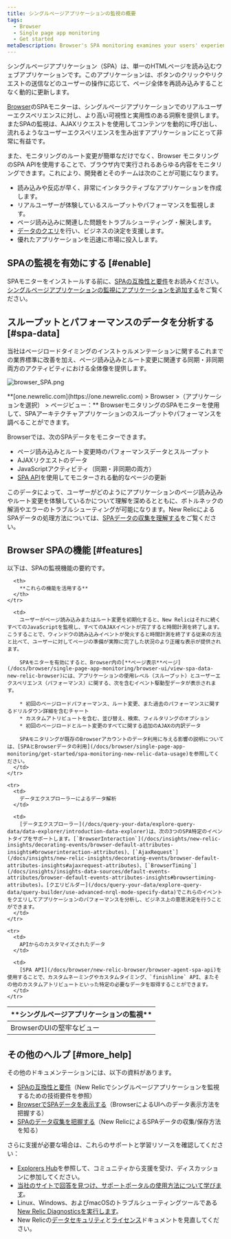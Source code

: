 ```yaml
---
title: シングルページアプリケーションの監視の概要
tags:
  - Browser
  - Single page app monitoring
  - Get started
metaDescription: Browser's SPA monitoring examines your users' experience with the front-end logic for single-page apps or any apps that pull content dynamically.
---
```


シングルページアプリケーション（SPA）は、単一のHTMLページを読み込むウェブアプリケーションです。このアプリケーションは、ボタンのクリックやリクエストの送信などのユーザーの操作に応じて、ページ全体を再読み込みすることなく動的に更新します。

[Browser](/docs/browser/new-relic-browser/getting-started/new-relic-browser)のSPAモニターは、シングルページアプリケーションでのリアルユーザーエクスペリエンスに対し、より高い可視性と実用性のある洞察を提供します。またSPAの監視は、AJAXリクエストを使用してコンテンツを動的に呼び出し、流れるようなユーザーエクスペリエンスを生み出すアプリケーションにとって非常に有益です。

また、モニタリングのルート変更が簡単なだけでなく、Browser モニタリングのSPA APIを使用することで、ブラウザ内で実行されるあらゆる内容をモニタリングできます。これにより、開発者とそのチームは次のことが可能になります。

* 読み込みや反応が早く、非常にインタラクティブなアプリケーションを作成します。
* リアルユーザーが体験しているスループットやパフォーマンスを監視します。
* ページ読み込みに関連した問題をトラブルシューティング・解決します。
* [データのクエリ](/docs/using-new-relic/data/understand-data/query-new-relic-data)を行い、ビジネスの決定を支援します。
* 優れたアプリケーションを迅速に市場に投入します。

## SPAの監視を有効にする [#enable]

SPAモニターをインストールする前に、[SPAの互換性と要件](/docs/browser/single-page-app-monitoring/get-started/spa-compatibility-requirements)をお読みください。[シングルページアプリケーションの監視にアプリケーションを追加する](/docs/browser/single-page-app-monitoring/get-started/add-apps-single-page-app-monitoring)をご覧ください。

## スループットとパフォーマンスのデータを分析する [#spa-data]

当社はページロードタイミングのインストゥルメンテーションに関するこれまでの業界標準に改善を加え、ページ読み込みとルート変更に関連する同期・非同期両方のアクティビティにおける全体像を提供します。

![browser_SPA.png](https://jajp-newrelic-docs.onelink-translations.com/sites/default/files/thumbnails/image/browser_SPA.png "browser_SPA.png")

<figcaption>
  **[one.newrelic.com](https://one.newrelic.com) > Browser >（アプリケーションを選択） > ページビュー：** BrowserモニタリングのSPAモニターを使用して、SPAアーキテクチャアプリケーションのスループットやパフォーマンスを調べることができます。
</figcaption>

Browserでは、次のSPAデータをモニターできます。

* ページ読み込みとルート変更時のパフォーマンスデータとスループット
* AJAXリクエストのデータ
* JavaScriptアクティビティ（同期・非同期の両方）
* [SPA API](/docs/browser/new-relic-browser/browser-agent-spa-api)を使用してモニターされる動的なページの更新

このデータによって、ユーザーがどのようにアプリケーションのページ読み込みやルート変更を体験しているかについて理解を深めるとともに、ボトルネックの解消やエラーのトラブルシューティングが可能になります。New RelicによるSPAデータの処理方法については、[SPAデータの収集を理解する](/docs/browser/single-page-app-monitoring/use-spa-data/understand-spa-data-collection)をご覧ください。

## Browser SPAの機能 [#features]

以下は、SPAの監視機能の要約です。

<table>
  <thead>
    <tr>
      <th style={{ width: "200px" }}>
        **シングルページアプリケーションの監視**
      </th>

      <th>
        **これらの機能を活用する**
      </th>
    </tr>
  </thead>

  <tbody>
    <tr>
      <td>
        BrowserのUIの堅牢なビュー
      </td>

      <td>
        ユーザーがページ読み込みまたはルート変更を初期化すると、New Relicはそれに続くすべてのJavaScriptを監視し、すべてのAJAXイベントが完了すると時間計測を終了します。こうすることで、ウィンドウの読み込みイベントが発火すると時間計測を終了する従来の方法と比べて、ユーザーに対してページの準備が実際に完了した状況のより正確な表示が提供されます。

        SPAモニターを有効にすると、Browser内の[**ページ表示**ページ](/docs/browser/single-page-app-monitoring/browser-ui/view-spa-data-new-relic-browser)には、アプリケーションの使用レベル（スループット）とユーザーエクスペリエンス（パフォーマンス）に関する、次を含むイベント駆動型データが表示されます。

        * 初回のページロードパフォーマンス、ルート変更、また過去のパフォーマンスに関するドリルダウン詳細を含むチャート
        * カスタムアトリビュートを含む、並び替え、検索、フィルタリングのオプション
        * 初回のページロードとルート変更のすべてに関する追加のAJAXの内訳データ

        SPAモニタリングが既存のBrowserアカウントのデータ利用に与える影響の説明については、[SPAとBrowserデータの利用](/docs/browser/single-page-app-monitoring/get-started/spa-monitoring-new-relic-data-usage)を参照してください。
      </td>
    </tr>

    <tr>
      <td>
        データエクスプローラーによるデータ解析
      </td>

      <td>
        [データエクスプローラー](/docs/query-your-data/explore-query-data/data-explorer/introduction-data-explorer)は、次の3つのSPA特定のイベントタイプをサポートします。[`BrowserInteraction`](/docs/insights/new-relic-insights/decorating-events/browser-default-attributes-insights#browserinteraction-attributes)、[`AjaxRequest`](/docs/insights/new-relic-insights/decorating-events/browser-default-attributes-insights#ajaxrequest-attributes)、[`BrowserTiming`](/docs/insights/insights-data-sources/default-events-attributes/browser-default-events-attributes-insights#browsertiming-attributes)。[クエリビルダー](/docs/query-your-data/explore-query-data/query-builder/use-advanced-nrql-mode-specify-data)でこれらのイベントをクエリしてアプリケーションのパフォーマンスを分析し、ビジネス上の意思決定を行うことができます。
      </td>
    </tr>

    <tr>
      <td>
        APIからのカスタマイズされたデータ
      </td>

      <td>
        [SPA API](/docs/browser/new-relic-browser/browser-agent-spa-api)を使用することで、カスタムネーミングやカスタムタイミング、`finishline` API、またその他のカスタムアトリビュートといった特定の必要なデータを取得することができます。
      </td>
    </tr>
  </tbody>
</table>

## その他のヘルプ [#more_help]

その他のドキュメンテーションには、以下の資料があります。

* [SPAの互換性と要件](/docs/browser/single-page-app-monitoring/get-started/spa-compatibility-requirements)（New Relicでシングルページアプリケーションを監視するための技術要件を参照）
* [BrowserでSPAデータを表示する](/docs/browser/single-page-app-monitoring/browser-ui/view-spa-data-new-relic-browser)（BrowserによるUIへのデータ表示方法を把握する）
* [SPAのデータ収集を把握する](/docs/browser/single-page-app-monitoring/browser-ui/understand-spa-data-collection)（New RelicによるSPAデータの収集/保存方法を知る）

さらに支援が必要な場合は、これらのサポートと学習リソースを確認してください：

* [Explorers Hub](https://discuss.newrelic.com/)を参照して、コミュニティから支援を受け、ディスカッションに参加してください。
* [当社のサイトで回答を見つけ、サポートポータルの使用方法について学びます](/docs/using-new-relic/welcome-new-relic/get-started/find-help-use-support-portal)。
* Linux、Windows、およびmacOSのトラブルシューティングツールである[New Relic Diagnosticsを実行します](/docs/using-new-relic/cross-product-functions/troubleshooting/new-relic-diagnostics)。
* New Relicの[データセキュリティ](/docs/security)と[ライセンス](/docs/licenses)ドキュメントを見直してください。
